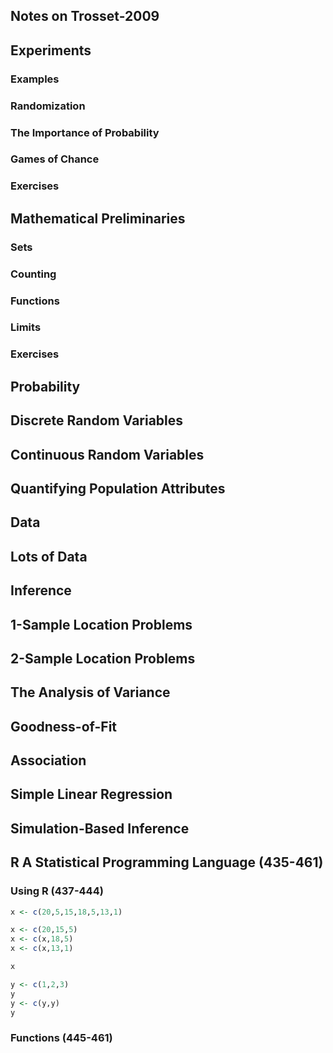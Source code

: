 Notes on Trosset-2009
---------------------
## Experiments
### Examples
### Randomization
### The Importance of Probability
### Games of Chance
### Exercises
## Mathematical Preliminaries
### Sets
### Counting
### Functions
### Limits
### Exercises
## Probability
## Discrete Random Variables
## Continuous Random Variables
## Quantifying Population Attributes
## Data
## Lots of Data
## Inference
## 1-Sample Location Problems
## 2-Sample Location Problems
## The Analysis of Variance
## Goodness-of-Fit
## Association
## Simple Linear Regression
## Simulation-Based Inference
## R A Statistical Programming Language (435-461)
### Using R (437-444)
```r
x <- c(20,5,15,18,5,13,1)

x <- c(20,15,5)
x <- c(x,18,5)
x <- c(x,13,1)

x

y <- c(1,2,3)
y
y <- c(y,y)
y
```
### Functions (445-461)